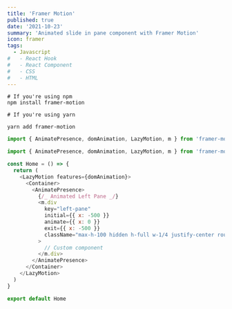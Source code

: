 ```yaml
---
title: 'Framer Motion'
published: true
date: '2021-10-23'
summary: 'Animated slide in pane component with Framer Motion'
icon: framer
tags:
  - Javascript
#   - React Hook
#   - React Component
#   - CSS
#   - HTML
---
```


<Step number={1} title="Install Framer Motion" />

<CodeBlock>

```shellscript
# If you're using npm
npm install framer-motion

# If you're using yarn

yarn add framer-motion
```

</CodeBlock>

<Step number={2} title="Reduce bundle size by using LazyMotion" />

<CodeBlock>

```js title="index.js"
import { AnimatePresence, domAnimation, LazyMotion, m } from 'framer-motion'
```

</CodeBlock>

<Step number={3} title="Use AnimatePresence with LazyMotion" />

<CodeBlock>

```js title="index.js"
import { AnimatePresence, domAnimation, LazyMotion, m } from 'framer-motion'

const Home = () => {
  return (
    <LazyMotion features={domAnimation}>
      <Container>
        <AnimatePresence>
          {/_ Animated Left Pane _/}
          <m.div
            key="left-pane"
            initial={{ x: -500 }}
            animate={{ x: 0 }}
            exit={{ x: -500 }}
            className="max-h-100 hidden h-full w-1/4 justify-center rounded-3xl bg-gray-800 lg:flex"
          >
            // Custom component
          </m.div>
        </AnimatePresence>
      </Container>
    </LazyMotion>
  )
}

export default Home
```

</CodeBlock>
